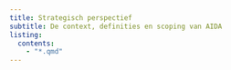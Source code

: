 ```yaml
---
title: Strategisch perspectief
subtitle: De context, definities en scoping van AIDA
listing:
  contents:
    - "*.qmd"
---
```

<br>

